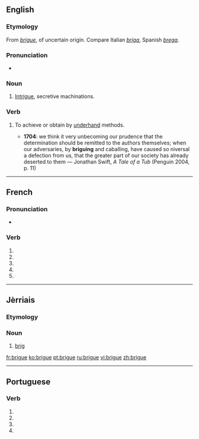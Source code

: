 {{also|brigué}}
==English==

===Etymology===
From {{etyl|fr|en}} ''[[#French|brigue]]'', of uncertain origin.  Compare Italian ''[[briga]]'', Spanish ''[[brega]]''.

===Pronunciation===
* {{IPA|/bɹiːɡ/}}

===Noun===
{{en-noun}}

# {{context|obsolete|lang=en}} [[intrigue|Intrigue]], secretive machinations.
#: {{rfquotek|Chesterfield}}

===Verb===
{{en-verb|brigu|ing}}

# {{context|obsolete|lang=en}} To achieve or obtain by [[underhand]] methods.
#* '''1704''': we think it very unbecoming our prudence that the determination should be remitted to the authors themselves; when our adversaries, by '''briguing''' and caballing, have caused so niversal a defection from us, that the greater part of our society has already deserted to them — Jonathan Swift, ''A Tale of a Tub'' (Penguin 2004, p. 11)

----

==French==

===Pronunciation===
* {{homophones|lang=fr|briguent|brigues}}

===Verb===
{{fr-verb-form}}

# {{conjugation of|briguer||1|s|pres|ind|lang=fr}}
# {{conjugation of|briguer||3|s|pres|ind|lang=fr}}
# {{conjugation of|briguer||1|s|pres|sub|lang=fr}}
# {{conjugation of|briguer||1|s|pres|sub|lang=fr}}
# {{conjugation of|briguer||2|s|imp|lang=fr}}

----

==Jèrriais==

===Etymology===
{{rfe|lang=roa-jer}}

===Noun===
{{roa-jer-noun|f}}

# [[brig]]

[[fr:brigue]]
[[ko:brigue]]
[[pt:brigue]]
[[ru:brigue]]
[[vi:brigue]]
[[zh:brigue]]

----
==Portuguese==

===Verb===
{{head|pt|verb form}}
# {{conjugation of|brigar||1|s|present|subjunctive|lang=pt}}
# {{conjugation of|brigar||3|s|present|subjunctive|lang=pt}}
# {{conjugation of|brigar||1|s|imperative|lang=pt}}
# {{conjugation of|brigar||3|s|imperative|lang=pt}}
{{rfc-auto}}